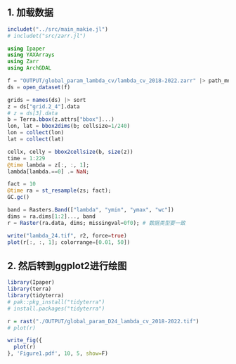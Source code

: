 ## 1. 加载数据

```julia
includet("../src/main_makie.jl")
# includet("src/zarr.jl")

using Ipaper
using YAXArrays
using Zarr
using ArchGDAL

f = "OUTPUT/global_param_lambda_cv/lambda_cv_2018-2022.zarr" |> path_mnt
ds = open_dataset(f)

grids = names(ds) |> sort
z = ds["grid.2_4"].data
# z = ds[3].data
b = Terra.bbox(z.attrs["bbox"]...)
lon, lat = bbox2dims(b; cellsize=1/240)
lon = collect(lon)
lat = collect(lat)

cellx, celly = bbox2cellsize(b, size(z))
time = 1:229
@time lambda = z[:, :, 1];
lambda[lambda.==0] .= NaN;
```

```julia
fact = 10
@time ra = st_resample(zs; fact);
GC.gc()

band = Rasters.Band(["lambda", "ymin", "ymax", "wc"])
dims = ra.dims[1:2]..., band
r = Raster(ra.data, dims; missingval=0f0); # 数据类型要一致

write("lambda_24.tif", r2, force=true)
plot(r[:, :, 1]; colorrange=[0.01, 50])
```

## 2. 然后转到ggplot2进行绘图

```r
library(Ipaper)
library(terra)
library(tidyterra)
# pak::pkg_install("tidyterra")
# install.packages("tidyterra")
```

```r
r = rast("./OUTPUT/global_param_D24_lambda_cv_2018-2022.tif")
# plot(r)
```

```r
write_fig({
  plot(r)
}, 'Figure1.pdf', 10, 5, show=F)
```
